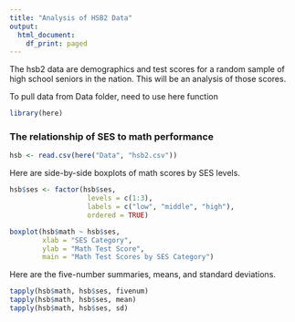 ```yaml
---
title: "Analysis of HSB2 Data"
output:
  html_document:
    df_print: paged
---
```

The hsb2 data are demographics and test scores for a random sample of high school seniors in the nation. This will be an analysis of those scores.

To pull data from Data folder, need to use here function
```r
library(here)
```

### The relationship of SES to math performance

```r
hsb <- read.csv(here("Data", "hsb2.csv"))
```

Here are side-by-side boxplots of math scores by SES levels.

```r
hsb$ses <- factor(hsb$ses, 
                   levels = c(1:3),
                   labels = c("low", "middle", "high"),
                   ordered = TRUE)

boxplot(hsb$math ~ hsb$ses,
        xlab = "SES Category",
        ylab = "Math Test Score",
        main = "Math Test Scores by SES Category")
```

Here are the five-number summaries, means, and standard deviations.

```r
tapply(hsb$math, hsb$ses, fivenum)
tapply(hsb$math, hsb$ses, mean)
tapply(hsb$math, hsb$ses, sd)
```



